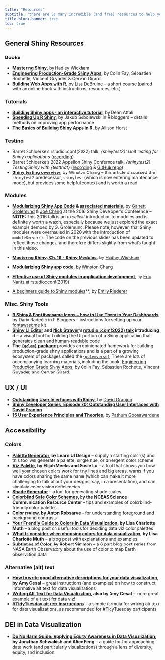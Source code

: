 ```yaml
---
title: "Resources"
subtitle: "there are SO many incredible (and free) resources to help you along your shiny journeys -- here are just a few"
title-block-banner: true
toc: true
---
```


## General Shiny Resources

### Books

- **[Mastering Shiny](https://mastering-shiny.org/basic-app.html)**, by Hadley Wickham 
- **[Engineering Production-Grade Shiny Apps](https://engineering-shiny.org/index.html)**, by Colin Fay, Sébastien Rochette, Vincent Guyader & Cervan Girard
- **[Building Web Apps with R](https://debruine.github.io/shinyintro/index.html)**, by [Lisa DeBruine](https://github.com/debruine) -- a short course (paired with an online book with instructions, resources, etc.)

### Tutorials

- **[Building Shiny apps - an interactive tutorial](https://deanattali.com/blog/building-shiny-apps-tutorial/)**, by Dean Attali
- **[Speeding Up R Shiny](https://www.r-bloggers.com/2021/06/speeding-up-r-shiny-the-definitive-guide/)**, by Jakub Sobolewski in R bloggers -- details methods on improving app performance
- **[The Basics of Building Shiny Apps in R](https://github.com/allisonhorst/shiny-basics-sb-r-ladies)**, by Allison Horst

### Testing

- Barret Schloerke's rstudio::conf(2022) talk, *{shinytest2}: Unit testing for Shiny applications* ([recording](https://www.youtube.com/watch?v=DMgAW4m5aTI))
- Barret Schloerke's 2022 Appsilon Shiny Confernce talk, *{shinytest2} Testing Shiny with {testthat}* ([recording](https://www.youtube.com/watch?v=EOVPBN5o8F8) & [GitHub repo](https://github.com/schloerke/presentation-2022-04-27-appsilon-shinytest2))
- **[Shiny testing overview](https://shiny.rstudio.com/articles/testing-overview.html)**, by Winston Chang -- this article discussed the `shinytest2` predecessor, `shinytest` (which is now entering maintenance mode), but provides some helpful context and is worth a read

### Modules

- **[Modularizing Shiny App Code](https://www.rstudio.com/resources/shiny-dev-con/modules/?_ga=2.163786815.1475817156.1670220567-309155161.1666221806) & [associated materials](https://github.com/rstudio/ShinyDeveloperConference/tree/master/Modules/Demo)**, by [Garrett Grolemund](https://github.com/garrettgman) & [Joe Cheng](https://github.com/jcheng5) at the 2016 Shiny Developer's Conference -- **NOTE:** This 2016 talk is an *excellent* introduction to modules and is definitely worth a watch, especially because we just explored the exact example demoed by G. Grolemund. Please note, however, that Shiny modules were overhauled in 2020 with the introduction of `moduleServer()`. The code on the previous slides has been updated to reflect those changes, and therefore differs slightly from what's taught in this video.</p>
- **[Mastering Shiny, Ch. 19 - Shiny Modules](https://mastering-shiny.org/scaling-modules.html#scaling-modules )**, by [Hadley Wickham](https://github.com/hadley)</p>
- **[Modularizing Shiny app code](https://shiny.rstudio.com/articles/modules.html)**, by [Winston Chang](https://github.com/wch)</p>
- **[Effective use of Shiny modules in application development](https://www.youtube.com/watch?v=ylLLVo2VL50)**, by [Eric Nantz](https://r-podcast.org/host/enantz/) at rstudio::conf(2019)</p>
- [A beginners guide to Shiny modules](https://emilyriederer.netlify.app/post/shiny-modules/)**, by [Emily Riederer](https://emilyriederer.netlify.app/about/)</p>

### Misc. Shiny Tools

- **[R Shiny & FontAwesome Icons -- How to Use Them in Your Dashboards](https://www.r-bloggers.com/2022/09/r-shiny-fontawesome-icons-how-to-use-them-in-your-dashboards/)**, by Dario Radečić in R Bloggers -- instructions for setting up your [fontawesome](https://fontawesome.com/) kit
- **[Shiny UI Editor](https://rstudio.github.io/shinyuieditor/) and [Nick Strayer](https://nickstrayer.me/)'s [rstudio::conf(2022) talk](https://www.rstudio.com/conference/2022/talks/new-way-to-build-shiny/) introducing it** -- a visual tool for building the UI portion of a Shiny application that generates clean and human-readable code 
- **The [`{golem}` package](https://github.com/ThinkR-open/golem)** provides an opinionated framework for building production-grade shiny applications and is a part of a growing ecosystem of packages called the [`{golemverse}`](https://golemverse.org/). There are lots of accompanying learning materials, including the book, [Engineering Production Grade Shiny Apps](https://engineering-shiny.org/), by Colin Fay, Sébastien Rochette, Vincent Guyader, and Cervan Girard.

## UX / UI 

- **[Outstanding User Interfaces with Shiny](https://unleash-shiny.rinterface.com/index.html)**, by [David Granjon](https://divadnojnarg.github.io/)
- **[Shiny Developer Series, Episode 20: Outstanding User Interfaces with David Granjon](https://www.youtube.com/watch?v=mxvMaoXOm70)**
- **[15 User Experience Principles and Theories](https://pathumpmgux.medium.com/15-user-experience-principles-and-theories-80f19877bd5)**, by [Pathum Goonawardene](https://pathumpmgux.medium.com/)</p>

## Accessibility

### Colors

- **[Palette Generator](https://www.learnui.design/tools/data-color-picker.html#palette), by Learn UI Design** -- supply a starting color(s) and this tool will generate a palette, single hue, or divergent color scheme
- **[Viz Palette](https://projects.susielu.com/viz-palette), by Elijah Meeks and Susie Lu** -- a tool that shows you how well your chosen colors work for tiny lines and big areas, warns if you have colors sharing the same name (which can make it more challenging to talk about your designs, say, in a presentation), and can simulate color vision deficiencies 
- **[Shade Generator](https://www.shadegenerator.com/047C90)** -- a tool for generating shade scales
- **[Colorblind Safe Color Schemes](https://www.nceas.ucsb.edu/sites/default/files/2022-06/Colorblind%20Safe%20Color%20Schemes.pdf), by the NCEAS Science Communication Resource Center** -- tips and examples of colorblind-friendly color palettes
- **[Color review](https://color.review/), by Anton Robsarve** -- for understanding foreground and background contrasts
- **[Your Friendly Guide to Colors in Data Visualization](https://blog.datawrapper.de/colorguide/#Make-sure-your-colors-work), by Lisa Charlotte Muth** -- a blog post on useful tools for deciding data viz color palettes
- **[What to consider when choosing colors for data visualization](https://blog.datawrapper.de/colors/), by Lisa Charlotte Muth** -- a blog post with explanations and examples
- **[Subtleties of Color](https://earthobservatory.nasa.gov/blogs/elegantfigures/2013/08/05/subtleties-of-color-part-1-of-6/), by Robert Simmon** -- a 6 part blog post series from NASA Earth Observatory about the use of color to map Earth observation data

### Alternative (alt) text
- **[How to write good alternative descriptions for your data visualization](https://academy.datawrapper.de/article/330-how-to-write-good-alternative-descriptions-for-your-data-visualization), by Amy Cesal** -- great instructions (and examples) on how to construct informative alt text for data visualizations 
- **[Writing Alt Text for Data Visualization](https://medium.com/nightingale/writing-alt-text-for-data-visualization-2a218ef43f81), also by Amy Cesal** -- more great example of alt text for data viz!
- **[#TidyTuesday alt text instructions](https://github.com/rfordatascience/tidytuesday/blob/master/alt_text.md)** -- a simple formula for writing alt text for data visualizations, as recommended for #TidyTuesday participants

## DEI in Data Visualization

- **[Do No Harm Guide: Applying Equity Awareness in Data Visualization](https://www.urban.org/sites/default/files/publication/104296/do-no-harm-guide.pdf), by Jonathan Schwabish and Alice Feng** -- a guide for for approaching data work (and particularly visualizations) through a lens of diversity, equity, and inclusion 
